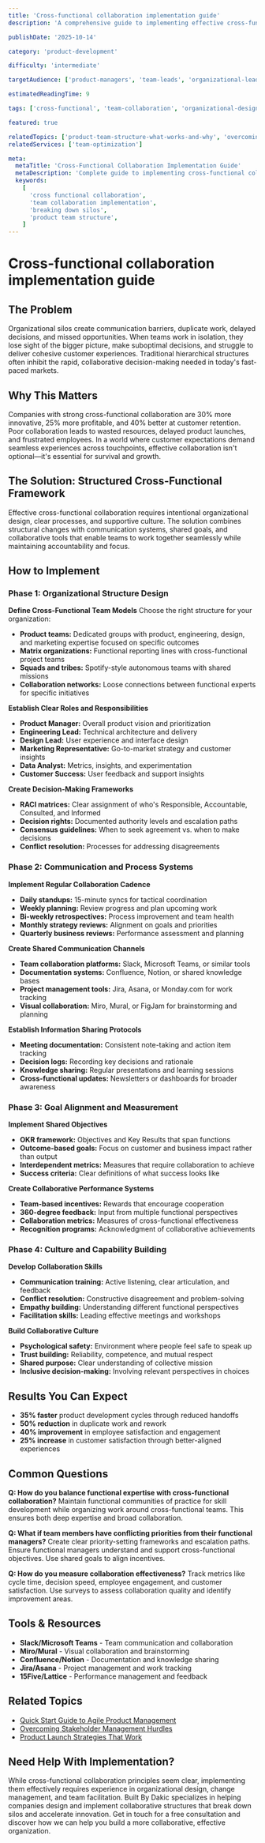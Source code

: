 ```yaml
---
title: 'Cross-functional collaboration implementation guide'
description: 'A comprehensive guide to implementing effective cross-functional collaboration that breaks down silos, accelerates innovation, and drives better product outcomes.'

publishDate: '2025-10-14'

category: 'product-development'

difficulty: 'intermediate'

targetAudience: ['product-managers', 'team-leads', 'organizational-leaders']

estimatedReadingTime: 9

tags: ['cross-functional', 'team-collaboration', 'organizational-design', 'product-teams']

featured: true

relatedTopics: ['product-team-structure-what-works-and-why', 'overcoming-stakeholder-management-hurdles', 'product-scaling-quick-start-guide', 'product-strategy-vs-roadmap-complete-comparison', 'quick-start-guide-to-agile-product-management']
relatedServices: ['team-optimization']

meta:
  metaTitle: 'Cross-Functional Collaboration Implementation Guide'
  metaDescription: 'Complete guide to implementing cross-functional collaboration. Learn frameworks, tools, and strategies for breaking down silos and driving innovation.'
  keywords:
    [
      'cross functional collaboration',
      'team collaboration implementation',
      'breaking down silos',
      'product team structure',
    ]
---
```


# Cross-functional collaboration implementation guide

## The Problem

Organizational silos create communication barriers, duplicate work, delayed decisions, and missed opportunities. When teams work in isolation, they lose sight of the bigger picture, make suboptimal decisions, and struggle to deliver cohesive customer experiences. Traditional hierarchical structures often inhibit the rapid, collaborative decision-making needed in today's fast-paced markets.

## Why This Matters

Companies with strong cross-functional collaboration are 30% more innovative, 25% more profitable, and 40% better at customer retention. Poor collaboration leads to wasted resources, delayed product launches, and frustrated employees. In a world where customer expectations demand seamless experiences across touchpoints, effective collaboration isn't optional—it's essential for survival and growth.

## The Solution: Structured Cross-Functional Framework

Effective cross-functional collaboration requires intentional organizational design, clear processes, and supportive culture. The solution combines structural changes with communication systems, shared goals, and collaborative tools that enable teams to work together seamlessly while maintaining accountability and focus.

## How to Implement

### Phase 1: Organizational Structure Design

**Define Cross-Functional Team Models**
Choose the right structure for your organization:

- **Product teams:** Dedicated groups with product, engineering, design, and marketing expertise focused on specific outcomes
- **Matrix organizations:** Functional reporting lines with cross-functional project teams
- **Squads and tribes:** Spotify-style autonomous teams with shared missions
- **Collaboration networks:** Loose connections between functional experts for specific initiatives

**Establish Clear Roles and Responsibilities**

- **Product Manager:** Overall product vision and prioritization
- **Engineering Lead:** Technical architecture and delivery
- **Design Lead:** User experience and interface design
- **Marketing Representative:** Go-to-market strategy and customer insights
- **Data Analyst:** Metrics, insights, and experimentation
- **Customer Success:** User feedback and support insights

**Create Decision-Making Frameworks**

- **RACI matrices:** Clear assignment of who's Responsible, Accountable, Consulted, and Informed
- **Decision rights:** Documented authority levels and escalation paths
- **Consensus guidelines:** When to seek agreement vs. when to make decisions
- **Conflict resolution:** Processes for addressing disagreements

### Phase 2: Communication and Process Systems

**Implement Regular Collaboration Cadence**

- **Daily standups:** 15-minute syncs for tactical coordination
- **Weekly planning:** Review progress and plan upcoming work
- **Bi-weekly retrospectives:** Process improvement and team health
- **Monthly strategy reviews:** Alignment on goals and priorities
- **Quarterly business reviews:** Performance assessment and planning

**Create Shared Communication Channels**

- **Team collaboration platforms:** Slack, Microsoft Teams, or similar tools
- **Documentation systems:** Confluence, Notion, or shared knowledge bases
- **Project management tools:** Jira, Asana, or Monday.com for work tracking
- **Visual collaboration:** Miro, Mural, or FigJam for brainstorming and planning

**Establish Information Sharing Protocols**

- **Meeting documentation:** Consistent note-taking and action item tracking
- **Decision logs:** Recording key decisions and rationale
- **Knowledge sharing:** Regular presentations and learning sessions
- **Cross-functional updates:** Newsletters or dashboards for broader awareness

### Phase 3: Goal Alignment and Measurement

**Implement Shared Objectives**

- **OKR framework:** Objectives and Key Results that span functions
- **Outcome-based goals:** Focus on customer and business impact rather than output
- **Interdependent metrics:** Measures that require collaboration to achieve
- **Success criteria:** Clear definitions of what success looks like

**Create Collaborative Performance Systems**

- **Team-based incentives:** Rewards that encourage cooperation
- **360-degree feedback:** Input from multiple functional perspectives
- **Collaboration metrics:** Measures of cross-functional effectiveness
- **Recognition programs:** Acknowledgment of collaborative achievements

### Phase 4: Culture and Capability Building

**Develop Collaboration Skills**

- **Communication training:** Active listening, clear articulation, and feedback
- **Conflict resolution:** Constructive disagreement and problem-solving
- **Empathy building:** Understanding different functional perspectives
- **Facilitation skills:** Leading effective meetings and workshops

**Build Collaborative Culture**

- **Psychological safety:** Environment where people feel safe to speak up
- **Trust building:** Reliability, competence, and mutual respect
- **Shared purpose:** Clear understanding of collective mission
- **Inclusive decision-making:** Involving relevant perspectives in choices

## Results You Can Expect

- **35% faster** product development cycles through reduced handoffs
- **50% reduction** in duplicate work and rework
- **40% improvement** in employee satisfaction and engagement
- **25% increase** in customer satisfaction through better-aligned experiences

## Common Questions

**Q: How do you balance functional expertise with cross-functional collaboration?**
Maintain functional communities of practice for skill development while organizing work around cross-functional teams. This ensures both deep expertise and broad collaboration.

**Q: What if team members have conflicting priorities from their functional managers?**
Create clear priority-setting frameworks and escalation paths. Ensure functional managers understand and support cross-functional objectives. Use shared goals to align incentives.

**Q: How do you measure collaboration effectiveness?**
Track metrics like cycle time, decision speed, employee engagement, and customer satisfaction. Use surveys to assess collaboration quality and identify improvement areas.

## Tools & Resources

- **Slack/Microsoft Teams** - Team communication and collaboration
- **Miro/Mural** - Visual collaboration and brainstorming
- **Confluence/Notion** - Documentation and knowledge sharing
- **Jira/Asana** - Project management and work tracking
- **15Five/Lattice** - Performance management and feedback

## Related Topics

- [Quick Start Guide to Agile Product Management]({{/topics/agile-product-management}})
- [Overcoming Stakeholder Management Hurdles]({{/topics/stakeholder-management}})
- [Product Launch Strategies That Work]({{/topics/product-launch-strategies}})

## Need Help With Implementation?

While cross-functional collaboration principles seem clear, implementing them effectively requires experience in organizational design, change management, and team facilitation. Built By Dakic specializes in helping companies design and implement collaborative structures that break down silos and accelerate innovation. Get in touch for a free consultation and discover how we can help you build a more collaborative, effective organization.

